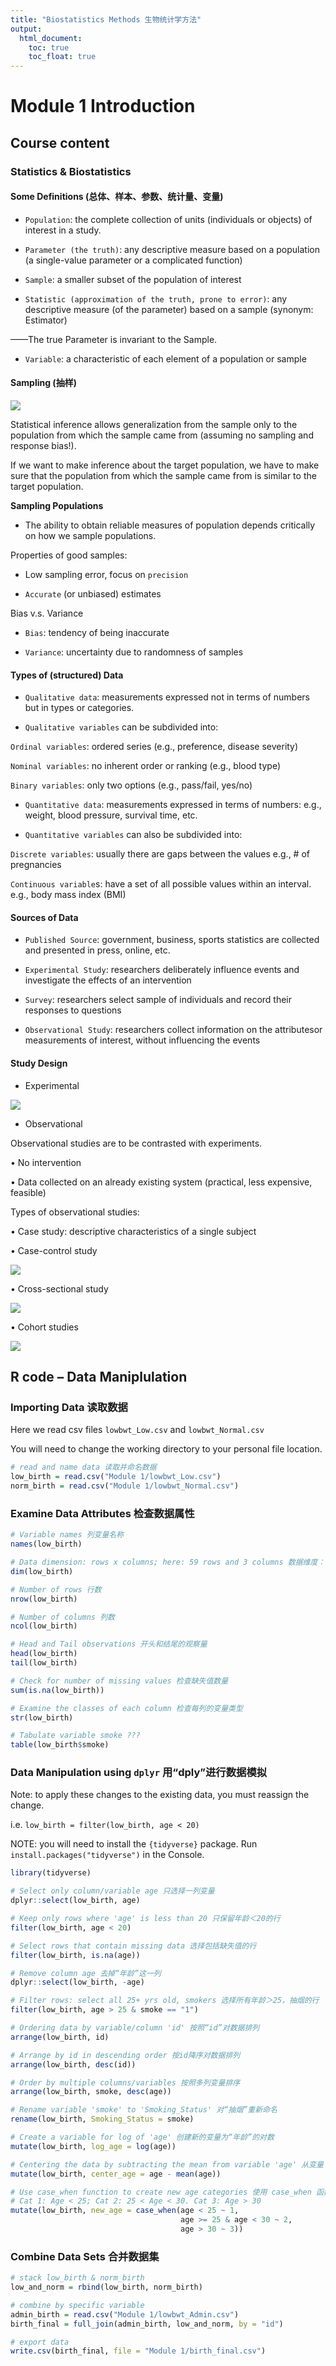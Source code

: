 ```yaml
---
title: "Biostatistics Methods 生物统计学方法"
output: 
  html_document:
    toc: true
    toc_float: true
---
```


# Module 1 Introduction

## Course content

### Statistics & Biostatistics

#### Some Definitions (总体、样本、参数、统计量、变量)

* `Population`: the complete collection of units (individuals or objects) of interest in a study.

* `Parameter (the truth)`: any descriptive measure based on a population (a single-value parameter or a complicated function)

* `Sample`: a smaller subset of the population of interest

* `Statistic (approximation of the truth, prone to error)`: any descriptive measure (of the parameter) based on a sample (synonym: Estimator)

——The true Parameter is invariant to the Sample.

* `Variable`: a characteristic of each element of a population or sample

#### Sampling (抽样)

![](Sampling Scheme.jpg)

Statistical inference allows generalization from the sample only to the population from which the sample came from (assuming no sampling and response bias!).

If we want to make inference about the target population, we have to make sure that the population from which the sample came from is similar to the target population.

**Sampling Populations**

* The ability to obtain reliable measures of population depends critically on how we sample populations.

Properties of good samples:

* Low sampling error, focus on `precision`

* `Accurate` (or unbiased) estimates

Bias v.s. Variance

* `Bias`: tendency of being inaccurate

* `Variance`: uncertainty due to randomness of samples

#### Types of (structured) Data

* `Qualitative data`: measurements expressed not in terms of numbers but in types or categories.

* `Qualitative variables` can be subdivided into: 

`Ordinal variables`: ordered series (e.g., preference, disease severity)

`Nominal variables`: no inherent order or ranking (e.g., blood type)

`Binary variables`: only two options (e.g., pass/fail, yes/no)

* `Quantitative data`: measurements expressed in terms of numbers:
e.g., weight, blood pressure, survival time, etc.

* `Quantitative variables` can also be subdivided into:

`Discrete variables`: usually there are gaps between the values
e.g., # of pregnancies

`Continuous variable`s: have a set of all possible values within an
interval. e.g., body mass index (BMI)


#### Sources of Data

* `Published Source`: government, business, sports statistics are collected and presented in press, online, etc.

* `Experimental Study`: researchers deliberately influence events and investigate the effects of an intervention

* `Survey`: researchers select sample of individuals and record their responses to questions

* `Observational Study`: researchers collect information on the attributesor measurements of interest, without influencing the events

#### Study Design

* Experimental

![](Experimental Studies.jpg)

* Observational

Observational studies are to be contrasted with experiments.

• No intervention

• Data collected on an already existing system (practical, less expensive, feasible)

Types of observational studies:

• Case study: descriptive characteristics of a single subject

• Case-control study

![](Case-Control Study.jpg)

• Cross-sectional study

![](Cross-Sectional Study.jpg)

• Cohort studies

![](Cohort Study.jpg)


## R code -- Data Maniplulation

### Importing Data 读取数据

Here we read csv files `lowbwt_Low.csv` and `lowbwt_Normal.csv`

You will need to change the working directory to your personal file location.

```r
# read and name data 读取并命名数据
low_birth = read.csv("Module 1/lowbwt_Low.csv")
norm_birth = read.csv("Module 1/lowbwt_Normal.csv")
```

### Examine Data Attributes 检查数据属性

```r
# Variable names 列变量名称
names(low_birth)    

# Data dimension: rows x columns; here: 59 rows and 3 columns 数据维度：行×列
dim(low_birth)

# Number of rows 行数
nrow(low_birth)

# Number of columns 列数
ncol(low_birth)

# Head and Tail observations 开头和结尾的观察量
head(low_birth)
tail(low_birth)

# Check for number of missing values 检查缺失值数量
sum(is.na(low_birth))

# Examine the classes of each column 检查每列的变量类型
str(low_birth)

# Tabulate variable smoke ???
table(low_birth$smoke)
```

### Data Manipulation using `dplyr` 用“dply”进行数据模拟

Note: to apply these changes to the existing data, you must reassign the change.

i.e. `low_birth = filter(low_birth, age < 20)`

NOTE: you will need to install the `{tidyverse}` package.  Run `install.packages("tidyverse")` in the Console.

```r
library(tidyverse)
```

```r
# Select only column/variable age 只选择一列变量
dplyr::select(low_birth, age)

# Keep only rows where 'age' is less than 20 只保留年龄＜20的行
filter(low_birth, age < 20)

# Select rows that contain missing data 选择包括缺失值的行
filter(low_birth, is.na(age))

# Remove column age 去掉“年龄”这一列
dplyr::select(low_birth, -age)

# Filter rows: select all 25+ yrs old, smokers 选择所有年龄＞25，抽烟的行
filter(low_birth, age > 25 & smoke == "1") 

# Ordering data by variable/column 'id' 按照“id”对数据排列
arrange(low_birth, id)

# Arrange by id in descending order 按id降序对数据排列
arrange(low_birth, desc(id))

# Order by multiple columns/variables 按照多列变量排序
arrange(low_birth, smoke, desc(age))

# Rename variable 'smoke' to 'Smoking_Status' 对“抽烟”重新命名
rename(low_birth, Smoking_Status = smoke)

# Create a variable for log of 'age' 创建新的变量为“年龄”的对数
mutate(low_birth, log_age = log(age))

# Centering the data by subtracting the mean from variable 'age' 从变量 "年龄 "中减去平均值，使数据居中
mutate(low_birth, center_age = age - mean(age))

# Use case_when function to create new age categories 使用 case_when 函数创建新的年龄类别
# Cat 1: Age < 25; Cat 2: 25 < Age < 30. Cat 3: Age > 30
mutate(low_birth, new_age = case_when(age < 25 ~ 1,
                                      age >= 25 & age < 30 ~ 2,
                                      age > 30 ~ 3))

```

### Combine Data Sets 合并数据集

```r
# stack low_birth & norm_birth 
low_and_norm = rbind(low_birth, norm_birth)

# combine by specific variable
admin_birth = read.csv("Module 1/lowbwt_Admin.csv")
birth_final = full_join(admin_birth, low_and_norm, by = "id")

# export data 
write.csv(birth_final, file = "Module 1/birth_final.csv")
```

